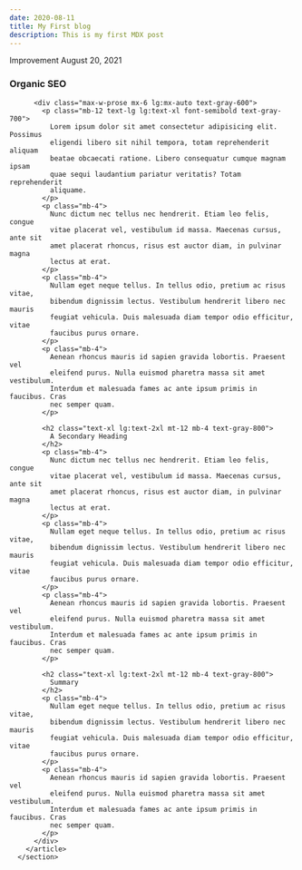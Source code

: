 ```yaml
---
date: 2020-08-11
title: My First blog
description: This is my first MDX post
---
```


 <section class="pt-16 lg:pb-32">
        <article>
          <div class="relative overflow-hidden lg:rounded-br-full h-1/6 lg:h-130 w-full mb-12 lg:mb-16">
            <div class="absolute top-0 bottom-0 left-0 right-0 bg-gray-700 opacity-50"></div>
            <div class="absolute h-full w-full flex flex-col items-center justify-center text-gray-800">
              <div class="opacity-80 p-8 rounded-lg bg-yellow-50 z-10">
                <div class="text-center mb-1 lg:mb-2">
                  <span class="uppercase tracking-wider font-semibold text-xs">
                    Improvement
                  </span>
                  <span class="mx-2 lg:mx-3 font-medium">August 20, 2021</span>
                </div>
                <h1 class="text-4xl lg:text-5xl font-semibold text-center mx-4 lg:mx-0">
                  Organic SEO
                </h1>
              </div>
            </div>
            <StaticImage
              class="h-full w-full object-cover"
              src="../images/growth_tips_hero.jpg"
              alt="Plants sprouting out of soil."
            />
          </div>

          <div class="max-w-prose mx-6 lg:mx-auto text-gray-600">
            <p class="mb-12 text-lg lg:text-xl font-semibold text-gray-700">
              Lorem ipsum dolor sit amet consectetur adipisicing elit. Possimus
              eligendi libero sit nihil tempora, totam reprehenderit aliquam
              beatae obcaecati ratione. Libero consequatur cumque magnam ipsam
              quae sequi laudantium pariatur veritatis? Totam reprehenderit
              aliquame.
            </p>
            <p class="mb-4">
              Nunc dictum nec tellus nec hendrerit. Etiam leo felis, congue
              vitae placerat vel, vestibulum id massa. Maecenas cursus, ante sit
              amet placerat rhoncus, risus est auctor diam, in pulvinar magna
              lectus at erat.
            </p>
            <p class="mb-4">
              Nullam eget neque tellus. In tellus odio, pretium ac risus vitae,
              bibendum dignissim lectus. Vestibulum hendrerit libero nec mauris
              feugiat vehicula. Duis malesuada diam tempor odio efficitur, vitae
              faucibus purus ornare.
            </p>
            <p class="mb-4">
              Aenean rhoncus mauris id sapien gravida lobortis. Praesent vel
              eleifend purus. Nulla euismod pharetra massa sit amet vestibulum.
              Interdum et malesuada fames ac ante ipsum primis in faucibus. Cras
              nec semper quam.
            </p>

            <h2 class="text-xl lg:text-2xl mt-12 mb-4 text-gray-800">
              A Secondary Heading
            </h2>
            <p class="mb-4">
              Nunc dictum nec tellus nec hendrerit. Etiam leo felis, congue
              vitae placerat vel, vestibulum id massa. Maecenas cursus, ante sit
              amet placerat rhoncus, risus est auctor diam, in pulvinar magna
              lectus at erat.
            </p>
            <p class="mb-4">
              Nullam eget neque tellus. In tellus odio, pretium ac risus vitae,
              bibendum dignissim lectus. Vestibulum hendrerit libero nec mauris
              feugiat vehicula. Duis malesuada diam tempor odio efficitur, vitae
              faucibus purus ornare.
            </p>
            <p class="mb-4">
              Aenean rhoncus mauris id sapien gravida lobortis. Praesent vel
              eleifend purus. Nulla euismod pharetra massa sit amet vestibulum.
              Interdum et malesuada fames ac ante ipsum primis in faucibus. Cras
              nec semper quam.
            </p>

            <h2 class="text-xl lg:text-2xl mt-12 mb-4 text-gray-800">
              Summary
            </h2>
            <p class="mb-4">
              Nullam eget neque tellus. In tellus odio, pretium ac risus vitae,
              bibendum dignissim lectus. Vestibulum hendrerit libero nec mauris
              feugiat vehicula. Duis malesuada diam tempor odio efficitur, vitae
              faucibus purus ornare.
            </p>
            <p class="mb-4">
              Aenean rhoncus mauris id sapien gravida lobortis. Praesent vel
              eleifend purus. Nulla euismod pharetra massa sit amet vestibulum.
              Interdum et malesuada fames ac ante ipsum primis in faucibus. Cras
              nec semper quam.
            </p>
          </div>
        </article>
      </section>
